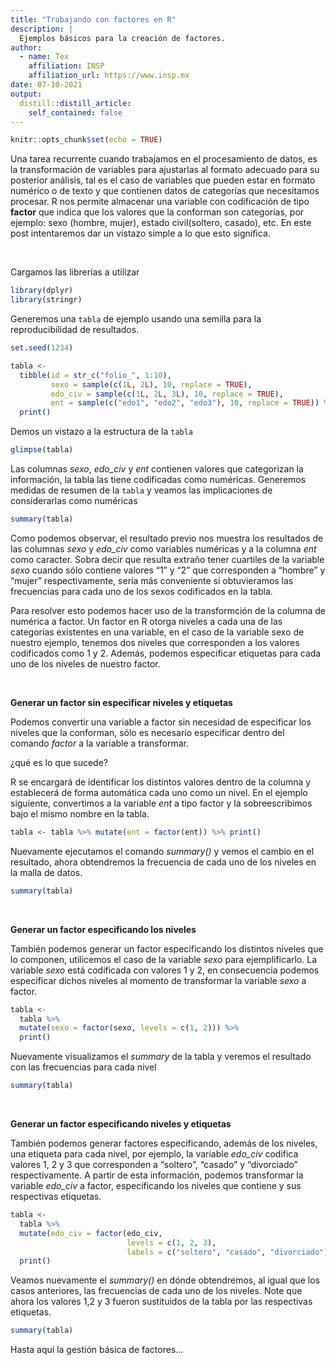 ```yaml
---
title: "Trabajando con factores en R"
description: |
  Ejemplos básicos para la creación de factores.
author:
  - name: Tex
    affiliation: INSP
    affiliation_url: https://www.insp.mx
date: 07-10-2021
output:
  distill::distill_article:
    self_contained: false
---
```


```r
knitr::opts_chunk$set(echo = TRUE)
```

Una tarea recurrente cuando trabajamos en el procesamiento de datos, es la transformación de variables para ajustarlas al formato adecuado para su posterior análisis, tal es el caso de variables que pueden estar en formato numérico o de texto y que contienen datos de categorías que necesitamos procesar. R nos permite almacenar una variable con codificación de tipo **factor** que indica que los valores que la conforman son categorías, por ejemplo: sexo (hombre, mujer), estado civil(soltero, casado), etc. En este post intentaremos dar un vistazo simple a lo que esto significa.

&nbsp;

Cargamos las librerías a utilizar

```r
library(dplyr)
library(stringr)
```

Generemos una `tabla` de ejemplo usando una semilla para la reproducibilidad de 
resultados.

```r
set.seed(1234)

tabla <- 
  tibble(id = str_c("folio_", 1:10), 
         sexo = sample(c(1L, 2L), 10, replace = TRUE), 
         edo_civ = sample(c(1L, 2L, 3L), 10, replace = TRUE), 
         ent = sample(c("edo1", "edo2", "edo3"), 10, replace = TRUE)) %>% 
  print()
```

Demos un vistazo a la estructura de la `tabla`

```r
glimpse(tabla)
```

Las columnas *sexo*, *edo_civ* y *ent* contienen valores que categorizan la 
información, la tabla las tiene codificadas como numéricas. Generemos medidas de 
resumen de la `tabla` y veamos las implicaciones de considerarlas como numéricas

```r
summary(tabla)
```

Como podemos observar, el resultado previo nos muestra los resultados de las 
columnas *sexo* y *edo_civ* como variables numéricas y a la columna *ent* como 
caracter. Sobra decir que resulta extraño tener cuartiles de la variable *sexo* 
cuando sólo contiene valores "1" y "2" que corresponden a "hombre" y "mujer" 
respectivamente, sería más conveniente si obtuvieramos las frecuencias para cada 
uno de los sexos codificados en la tabla.

Para resolver esto podemos hacer uso de la transformción de la columna de 
numérica a factor. Un factor en R otorga niveles a cada una de las categorías 
existentes en una variable, en el caso de la variable sexo de nuestro ejemplo, 
tenemos dos niveles que corresponden a los valores codificados como 1 y 2. 
Además, podemos especificar etiquetas para cada uno de los niveles de nuestro factor.

&nbsp;

**Generar un factor sin especificar niveles y etiquetas**

Podemos convertir una variable a factor sin necesidad de especificar los niveles 
que la conforman, sólo es necesario especificar dentro del comando _factor_ a la 
variable a transformar.

¿qué es lo que sucede?

R se encargará de identificar los distintos valores dentro de la columna y 
establecerá de forma automática cada uno como un nivel. En el ejemplo siguiente, 
convertimos a la variable _ent_ a tipo factor y la sobreescribimos bajo el mismo 
nombre en la tabla.

```r
tabla <- tabla %>% mutate(ent = factor(ent)) %>% print()
```

Nuevamente ejecutamos el comando _summary()_ y vemos el cambio en el resultado,
ahora obtendremos la frecuencia de cada uno de los niveles en la malla de datos.

```r
summary(tabla)
```

&nbsp;

**Generar un factor especificando los niveles**

También podemos generar un factor especificando los distintos niveles que lo
componen, utilicemos el caso de la variable *sexo* para ejemplificarlo. La
variable _sexo_ está codificada con valores 1 y 2, en consecuencia podemos 
especificar dichos niveles al momento de transformar la variable _sexo_ a factor.

```r
tabla <- 
  tabla %>% 
  mutate(sexo = factor(sexo, levels = c(1, 2))) %>% 
  print()
```

Nuevamente visualizamos el _summary_ de la tabla y veremos el resultado con las 
frecuencias para cada nivel

```r
summary(tabla)
```

&nbsp;

**Generar un factor especificando niveles y etiquetas**

También podemos generar factores especificando, además de los niveles, una
etiqueta para cada nivel, por ejemplo, la variable *edo_civ* codifica
valores 1, 2 y 3 que corresponden a "soltero", "casado" y "divorciado"
respectivamente. A partir de esta información, podemos transformar la variable
*edo_civ* a factor, especificando los niveles que contiene y sus respectivas
etiquetas.

```r
tabla <- 
  tabla %>% 
  mutate(edo_civ = factor(edo_civ, 
                          levels = c(1, 2, 3), 
                          labels = c("soltero", "casado", "divorciado"))) %>% 
  print()
```

Veamos nuevamente el *summary()* en dónde obtendremos, al igual que los casos
anteriores, las frecuencias de cada uno de los niveles. Note que ahora los
valores 1,2 y 3 fueron sustituidos de la tabla por las respectivas etiquetas.

```r
summary(tabla)
```

Hasta aquí la gestión básica de factores...

